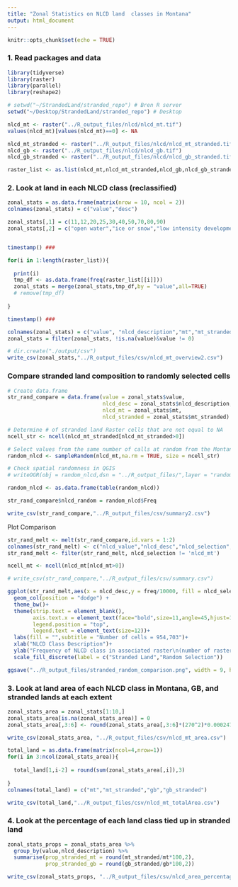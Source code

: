 ```yaml
---
title: "Zonal Statistics on NLCD land  classes in Montana"
output: html_document
---
```


```r
knitr::opts_chunk$set(echo = TRUE)
```

### 1. Read packages and data
```r

library(tidyverse)
library(raster)
library(parallel)
library(reshape2)

# setwd("~/StrandedLand/stranded_repo") # Bren R server
setwd("~/Desktop/StrandedLand/stranded_repo") # Desktop

nlcd_mt <- raster("../R_output_files/nlcd/nlcd_mt.tif")
values(nlcd_mt)[values(nlcd_mt)==0] <- NA

nlcd_mt_stranded <- raster("../R_output_files/nlcd/nlcd_mt_stranded.tif")
nlcd_gb <- raster("../R_output_files/nlcd/nlcd_gb.tif")
nlcd_gb_stranded <- raster("../R_output_files/nlcd/nlcd_gb_stranded.tif")

raster_list <- as.list(nlcd_mt,nlcd_mt_stranded,nlcd_gb,nlcd_gb_stranded)
```


### 2. Look at land in each NLCD class (reclassified)
```r

zonal_stats = as.data.frame(matrix(nrow = 10, ncol = 2))
colnames(zonal_stats) = c("value","desc")

zonal_stats[,1] = c(11,12,20,25,30,40,50,70,80,90)
zonal_stats[,2] = c("open water","ice or snow","low intensity development","high intensity development","barren","forest","shrub","herbaceous","cropland","wetlands")


timestamp() ### 

for(i in 1:length(raster_list)){
  
  print(i)
  tmp_df <- as.data.frame(freq(raster_list[[i]]))
  zonal_stats = merge(zonal_stats,tmp_df,by = "value",all=TRUE)
  # remove(tmp_df)
  
}

timestamp() ### 

colnames(zonal_stats) = c("value", "nlcd_description","mt","mt_stranded","gb","gb_stranded")
zonal_stats = filter(zonal_stats, !is.na(value)&value != 0)

# dir.create("./output/csv")
write_csv(zonal_stats,"../R_output_files/csv/nlcd_mt_overview2.csv")
```


### Compare stranded land composition to randomly selected cells
```r

# Create data.frame
str_rand_compare = data.frame(value = zonal_stats$value,
                              nlcd_desc = zonal_stats$nlcd_description,
                              nlcd_mt = zonal_stats$mt,
                              nlcd_stranded = zonal_stats$mt_stranded)

# Determine # of stranded land Raster cells that are not equal to NA
ncell_str <- ncell(nlcd_mt_stranded[nlcd_mt_stranded>0])

# Select values from the same number of calls at random from the Montana NLCD raster
random_nlcd <- sampleRandom(nlcd_mt,na.rm = TRUE, size = ncell_str)

# Check spatial randomness in QGIS
# writeOGR(obj = random_nlcd,dsn = "../R_output_files/",layer = "random_oints",driver = "ESRI Shapefile")

random_nlcd <- as.data.frame(table(random_nlcd))

str_rand_compare$nlcd_random = random_nlcd$Freq

write_csv(str_rand_compare,"../R_output_files/csv/summary2.csv")
```

Plot Comparison
```r

str_rand_melt <- melt(str_rand_compare,id.vars = 1:2)
colnames(str_rand_melt) <- c("nlcd_value","nlcd_desc","nlcd_selection","freq")
str_rand_melt <- filter(str_rand_melt, nlcd_selection != 'nlcd_mt')

ncell_mt <- ncell(nlcd_mt[nlcd_mt>0])

# write_csv(str_rand_compare,"../R_output_files/csv/summary.csv")

ggplot(str_rand_melt,aes(x = nlcd_desc,y = freq/10000, fill = nlcd_selection)) +
  geom_col(position = "dodge") +
  theme_bw()+
  theme(strip.text = element_blank(),
        axis.text.x = element_text(face="bold",size=11,angle=45,hjust=1),
        legend.position = "top",
        legend.text = element_text(size=12))+
  labs(fill = "",subtitle = "Number of cells = 954,703")+
  xlab("NLCD Class Description")+
  ylab("Frequency of NLCD class in associated raster\n(number of raster cells x10,000 - 270-meter resolution)")+
  scale_fill_discrete(label = c("Stranded Land","Random Selection"))

ggsave("../R_output_files/stranded_random_comparison.png", width = 9, height = 8)

```


### 3. Look at land area of each NLCD class in Montana, GB, and stranded lands at each extent 
```r

zonal_stats_area = zonal_stats[1:10,]
zonal_stats_area[is.na(zonal_stats_area)] = 0
zonal_stats_area[,3:6] <- round(zonal_stats_area[,3:6]*(270^2)*0.000247,3)

write_csv(zonal_stats_area, "../R_output_files/csv/nlcd_mt_area.csv")

total_land = as.data.frame(matrix(ncol=4,nrow=1))
for(i in 3:ncol(zonal_stats_area)){
  
  total_land[1,i-2] = round(sum(zonal_stats_area[,i]),3)
  
}
colnames(total_land) = c("mt","mt_stranded","gb","gb_stranded")

write_csv(total_land,"../R_output_files/csv/nlcd_mt_totalArea.csv")
```


### 4. Look at the percentage of each land class tied up in stranded land
```r

zonal_stats_props = zonal_stats_area %>% 
  group_by(value,nlcd_description) %>% 
  summarise(prop_stranded_mt = round(mt_stranded/mt*100,2),
            prop_stranded_gb = round(gb_stranded/gb*100,2))

write_csv(zonal_stats_props, "../R_output_files/csv/nlcd_area_percentages.csv")
```


